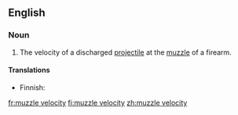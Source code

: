 ==English==

===Noun===
{{en-noun|head=[[muzzle]] [[velocity]]|muzzle velocities}}

# {{context|firearms|lang=en}} The velocity of a discharged [[projectile]] at the [[muzzle]] of a firearm.

====Translations====
{{trans-top|velocity of projectile}}
* Finnish: {{t-|fi|lähtönopeus}}
{{trans-mid}}
{{trans-bottom}}

[[fr:muzzle velocity]]
[[fi:muzzle velocity]]
[[zh:muzzle velocity]]